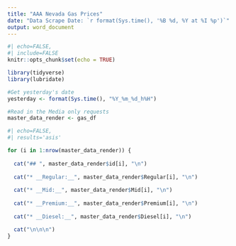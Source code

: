 ```yaml
---
title: "AAA Nevada Gas Prices"
date: "Data Scrape Date: `r format(Sys.time(), '%B %d, %Y at %I %p')`"
output: word_document
---
```


```r
#| echo=FALSE,
#| include=FALSE
knitr::opts_chunk$set(echo = TRUE)

library(tidyverse)
library(lubridate)

#Get yesterday's date
yesterday <- format(Sys.time(), "%Y_%m_%d_h%H")

#Read in the Media only requests
master_data_render <- gas_df  

```


```r
#| echo=FALSE,
#| results='asis'

for (i in 1:nrow(master_data_render)) {
  
  cat("## ", master_data_render$id[i], "\n")
  
  cat("* __Regular:__", master_data_render$Regular[i], "\n")
  
  cat("* __Mid:__", master_data_render$Mid[i], "\n")
  
  cat("* __Premium:__", master_data_render$Premium[i], "\n")
  
  cat("* __Diesel:__", master_data_render$Diesel[i], "\n")

  cat("\n\n\n")
}
```